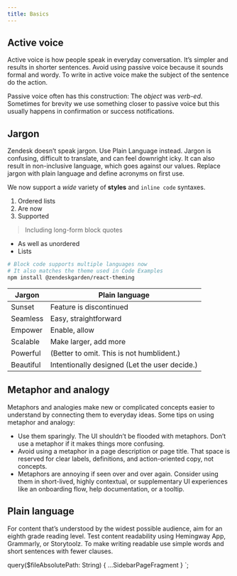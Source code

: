 ```yaml
---
title: Basics
---
```


## Active voice

Active voice is how people speak in everyday conversation. It’s simpler and results in shorter
sentences. Avoid using passive voice because it sounds formal and wordy. To write in active
voice make the subject of the sentence do the action.

Passive voice often has this construction: The _object_ was _verb-ed_. Sometimes for brevity we
use something closer to passive voice but this usually happens in confirmation or
success notifications.

## Jargon

Zendesk doesn’t speak jargon. Use Plain Language instead. Jargon is confusing, difficult to translate,
and can feel downright icky. It can also result in non-inclusive language, which goes against
our values. Replace jargon with plain language and define acronyms on first use.

We now support a _wide_ variety of **styles** and `inline code` syntaxes.

1. Ordered lists
1. Are now
1. Supported

> Including long-form block quotes

- As well as unordered
- Lists

```bash
# Block code supports multiple languages now
# It also matches the theme used in Code Examples
npm install @zendeskgarden/react-theming
```

| Jargon    | Plain language                                |
| --------- | --------------------------------------------- |
| Sunset    | Feature is discontinued                       |
| Seamless  | Easy, straightforward                         |
| Empower   | Enable, allow                                 |
| Scalable  | Make larger, add more                         |
| Powerful  | (Better to omit. This is not humblident.)     |
| Beautiful | Intentionally designed (Let the user decide.) |

## Metaphor and analogy

Metaphors and analogies make new or complicated concepts easier to understand by
connecting them to everyday ideas. Some tips on using metaphor and analogy:

- Use them sparingly. The UI shouldn’t be flooded with metaphors. Don’t use a metaphor if it makes
  things more confusing.
- Avoid using a metaphor in a page description or page title. That space is
  reserved for clear labels, definitions, and action-oriented copy, not concepts.
- Metaphors are annoying if seen over and over again. Consider using them
  in short-lived, highly contextual, or supplementary UI experiences like an
  onboarding flow, help documentation, or a tooltip.

## Plain language

For content that’s understood by the widest possible audience, aim for an eighth grade reading level.
Test content readability using Hemingway App, Grammarly, or Storytoolz.
To make writing readable use simple words and short sentences with fewer clauses.


  query($fileAbsolutePath: String) {
    ...SidebarPageFragment
  }
`;
